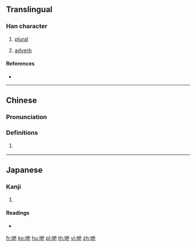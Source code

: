==Translingual==

===Han character===
{{Han char|rn=30|rad=口|as=06|sn=9|four=|canj=RGPD|ids=⿰口地}}

# {{label|mul|Cantonese}} [[plural]]
# [[adverb]]

====References====
* {{Han ref|kx=0189.271|dkj=03619|hdz=10612.070|uh=54CB|ud=21707}}

----

==Chinese==
{{zh-forms}}

===Pronunciation===
{{zh-pron
|m=dì
|c=dei6
|h=pfs=
|md=
|mn=
|w=
|mc=
|oc=
|cat=
}}

===Definitions===
{{zh-hanzi}}

# {{n-g|Plural marker for pronouns.}}
#: {{zh-x|我哋|we; us|C}}

----

==Japanese==

===Kanji===
{{ja-kanji|grade=|rs=口06}}

# {{defn|lang=ja|sort=口06}}

====Readings====
* {{ja-readings|on=[[てつ]] (tetsu)|kun=}}

[[fr:哋]]
[[ko:哋]]
[[hu:哋]]
[[pl:哋]]
[[th:哋]]
[[vi:哋]]
[[zh:哋]]